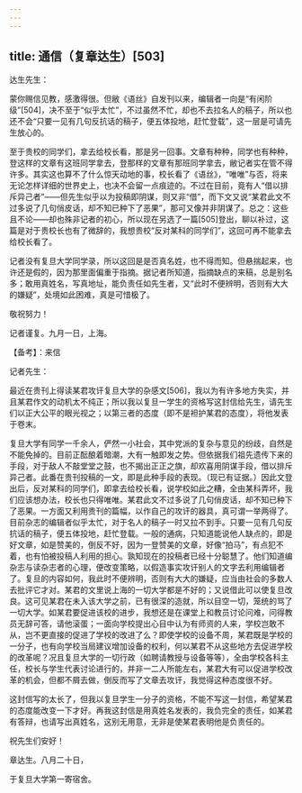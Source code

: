 ```yaml
---
---
---
```

title: 通信（复章达生）[503]
---




达生先生：

蒙你赐信见教，感激得很。但敝《语丝》自发刊以来，编辑者一向是“有闲阶级”[504]，决不至于“似乎太忙”，不过虽然不忙，却也不去拉名人的稿子，所以也还不会“只要一见有几句反抗话的稿子，便五体投地，赶忙登载”，这一层是可请先生放心的。

至于贵校的同学们，拿去给校长看，那是另一回事。文章有种种，同学也有种种，登这样的文章有这班同学拿去，登那样的文章有那班同学拿去，敝记者实在管不得许多。其实这也算不了什么惊天动地的事，校长看了《语丝》，“唯唯”与否，将来无论怎样详细的世界史上，也决不会留一点痕迹的。不过在目前，竟有人“借以排斥异己者”——但先生似乎以为投稿即阴谋，则又非“借”，而下文又说“某君此文不过多说了几句俏皮话，却不知已种下了恶果”，那可又像并非阴谋了。总之：这些且不论——却也殊非记者的初心，所以现在另选了一篇[505]登出，聊以补过，这篇是对于贵校长也有了微辞的，我想贵校“反对某科的同学们”，这回可再不能拿去给校长看了。

记者没有复旦大学同学录，所以这回是是否真名姓，也不得而知。但悬揣起来，也许还是假的，因为那里面偏重于指摘。据记者所知道，指摘缺点的来稿，总是别名多；敢用真姓名，写真地址，能负责任如先生者，又“此时不便辨明，否则有大大的嫌疑”，处境如此困难，真是可惜极了。

敬祝努力！

记者谨复。九月一日，上海。





【备考】：来信


记者先生：

最近在贵刊上得读某君攻讦复旦大学的杂感文[506]，我以为有许多地方失实，并且某君作文的动机太不纯正；所以我以复旦一学生的资格写这封信给先生，请先生们以正大公平的眼光视之；以第三者的态度（即不是袒护某君的态度），将他发表于卷末。

复旦大学有同学一千余人，俨然一小社会，其中党派的复杂与意见的纷歧，自然是不能免掉的。目前正酝酿着暗潮，大有一触即发之势。但依据我们祖先遗传下来的手段，对于敌人不敲堂堂之鼓，也不揭出正正之旗，却欢喜用阴谋手段，借以排斥异己者。此番在贵刊投稿的一文，即是此种手段的表现。（现已有证据。）因此文登出后，反对某科的同学们，即拿去给校长看，说学校如此之糟，全由某科弄坏，我们应该想办法，校长也只得唯唯。某君此文不过多说了几句俏皮话，却不知已种下了恶果。一方面又利用贵刊的篇幅，以作自己的攻讦的器具，真可谓一举两得了。目前杂志的编辑者似乎太忙，对于名人的稿子一时又拉不到手。只要一见有几句反抗话的稿子，便五体投地，赶忙登载。一般的通病，只知道能说他人缺点的，即是好文章，如是赞美的，倒反不好，因为一登赞美的文章，好像“拍马”，有点犯不着，也有怕被投稿人利用的担心。孰知现在的投稿者已经十分聪慧了。他们知道编杂志与读杂志者的心理，便改变策略，以假造事实攻讦别人的文字去利用编辑者了。复旦的内容如何，我此时不便辨明，否则有大大的嫌疑，应当由社会的多数人去批评它才对。某君的文里说上海的一切大学都是不好的；又说借此可以使复旦改良。这可见某君在未入该大学之前，已有很深的造就，所以目空一切，笼统的骂了一切大学。如某君要促进该校的进步，我想还是在课堂上和教员讨论问难，问得教员无辞可答，请他滚蛋；一面向学校提出心目中认为有师资的人来，学校岂敢不从，岂不更直接的促进了学校的改进了么？即使学校的设备不周，某君既是学校的一分子，也有向学校当局建议增加设备的权利，何以某君不从这些地方去促进学校的改革呢？况且复旦大学的一切行政（如聘请教授与设备等等），全由学校各科主任，校长与学生代表讨论进行的，并非一二人所能左右，某君大有可以促进学校改革的机会，但都不屑去做，倒反而写了文章去攻讦，我觉得这种态度很不好。

这封信写的太长了，但我以复旦学生一分子的资格，不能不写这一封信，希望某君的态度能改变一下才好。再我这封信是用真姓名发表的，我负完全的责任，如某君有答辩，也请写出真姓名，这别无用意，无非是使某君表明他是负责任的。

祝先生们安好！

章达生。八月二十日，

于复旦大学第一寄宿舍。
